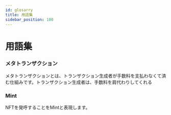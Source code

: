 ```yaml
---
id: glosarry
title: 用語集
sidebar_position: 100
---
```


# 用語集

### メタトランザクション
メタトランザクションとは、トランザクション生成者が手数料を支払わなくて済む仕組みです。トランザクション生成者は、手数料を肩代わりしてくれる  


### Mint
NFTを発呼することをMintと表現します。

